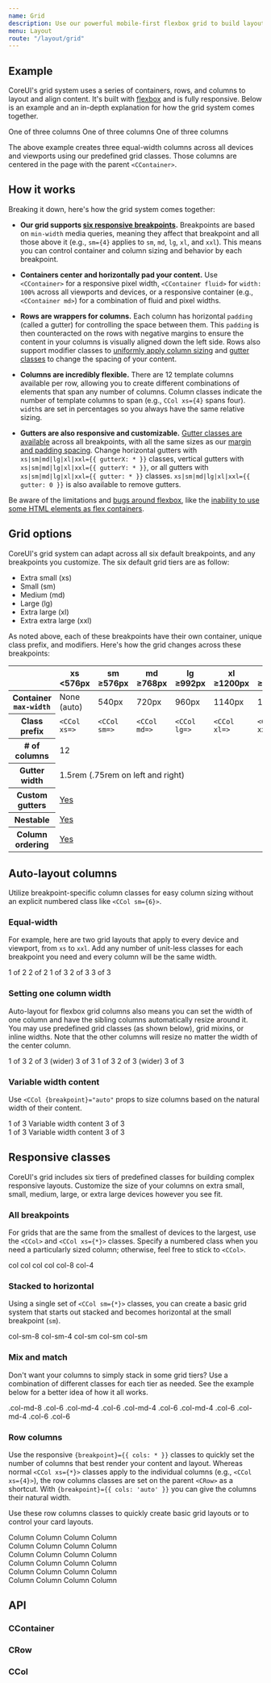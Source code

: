 ```yaml
---
name: Grid
description: Use our powerful mobile-first flexbox grid to build layouts of all shapes and sizes thanks to a twelve column system, six default responsive tiers, Sass variables and mixins, and dozens of predefined classes.
menu: Layout
route: "/layout/grid"
---
```




## Example

CoreUI's grid system uses a series of containers, rows, and columns to layout and align content. It's built with [flexbox](https://developer.mozilla.org/en-US/docs/Web/CSS/CSS_Flexible_Box_Layout/Basic_Concepts_of_Flexbox) and is fully responsive. Below is an example and an in-depth explanation for how the grid system comes together.

<Playground>
  <div className="docs-example-row">
    <CContainer>
      <CRow>
        <CCol sm="auto">
          One of three columns
        </CCol>
        <CCol sm="auto">
          One of three columns
        </CCol>
        <CCol sm="auto">
          One of three columns
        </CCol>
      </CRow>
    </CContainer>
  </div>
</Playground>

The above example creates three equal-width columns across all devices and viewports using our predefined grid classes. Those columns are centered in the page with the parent `<CContainer>`.

## How it works

Breaking it down, here's how the grid system comes together:

- **Our grid supports [six responsive breakpoints](./breakpoints).**  Breakpoints are based on `min-width` media queries, meaning they affect that breakpoint and all those above it (e.g., `sm={4}` applies to `sm`, `md`, `lg`, `xl`, and `xxl`). This means you can control container and column sizing and behavior by each breakpoint.

- **Containers center and horizontally pad your content.** Use `<CContainer>` for a responsive pixel width, `<CContainer fluid>` for `width: 100%` across all viewports and devices, or a responsive container (e.g., `<CContainer md>`) for a combination of fluid and pixel widths.

- **Rows are wrappers for columns.** Each column has horizontal `padding` (called a gutter) for controlling the space between them. This `padding` is then counteracted on the rows with negative margins to ensure the content in your columns is visually aligned down the left side. Rows also support modifier classes to [uniformly apply column sizing](#row-columns) and [gutter classes](../gutters) to change the spacing of your content.

- **Columns are incredibly flexible.** There are 12 template columns available per row, allowing you to create different combinations of elements that span any number of columns. Column classes indicate the number of template columns to span (e.g., `CCol xs={4}` spans four). `width`s are set in percentages so you always have the same relative sizing.

- **Gutters are also responsive and customizable.** [Gutter classes are available](../gutters) across all breakpoints, with all the same sizes as our [margin and padding spacing](https://coreui.io/docs/utilities/spacing/). Change horizontal gutters with `xs|sm|md|lg|xl|xxl={{ gutterX: * }}` classes, vertical gutters with `xs|sm|md|lg|xl|xxl={{ gutterY: * }}`, or all gutters with `xs|sm|md|lg|xl|xxl={{ gutter: * }}` classes. `xs|sm|md|lg|xl|xxl={{ gutter: 0 }}` is also available to remove gutters.

<!-- - **Sass variables, maps, and mixins power the grid.** If you don't want to use the predefined grid classes in CoreUI, you can use our [grid's source Sass](#sass) to create your own with more semantic markup. We also include some CSS custom properties to consume these Sass variables for even greater flexibility for you. -->

Be aware of the limitations and [bugs around flexbox](https://github.com/philipwalton/flexbugs), like the [inability to use some HTML elements as flex containers](https://github.com/philipwalton/flexbugs#flexbug-9).

## Grid options

CoreUI's grid system can adapt across all six default breakpoints, and any breakpoints you customize. The six default grid tiers are as follow:

- Extra small (xs)
- Small (sm)
- Medium (md)
- Large (lg)
- Extra large (xl)
- Extra extra large (xxl)

As noted above, each of these breakpoints have their own container, unique class prefix, and modifiers. Here's how the grid changes across these breakpoints:

<table className="table mb-4">
  <thead>
    <tr>
      <th scope="col"></th>
      <th scope="col">
        xs<br/>
        <span className="fw-normal">&lt;576px</span>
      </th>
      <th scope="col">
        sm<br/>
        <span className="fw-normal">&ge;576px</span>
      </th>
      <th scope="col">
        md<br/>
        <span className="fw-normal">&ge;768px</span>
      </th>
      <th scope="col">
        lg<br/>
        <span className="fw-normal">&ge;992px</span>
      </th>
      <th scope="col">
        xl<br/>
        <span className="fw-normal">&ge;1200px</span>
      </th>
      <th scope="col">
        xxl<br/>
        <span className="fw-normal">&ge;1400px</span>
      </th>
    </tr>
  </thead>
  <tbody>
    <tr>
      <th className="text-nowrap" scope="row">Container <code className="fw-normal">max-width</code></th>
      <td>None (auto)</td>
      <td>540px</td>
      <td>720px</td>
      <td>960px</td>
      <td>1140px</td>
      <td>1320px</td>
    </tr>
    <tr>
      <th className="text-nowrap" scope="row">Class prefix</th>
      <td><code>&lt;CCol xs=&gt;</code></td>
      <td><code>&lt;CCol sm=&gt;</code></td>
      <td><code>&lt;CCol md=&gt;</code></td>
      <td><code>&lt;CCol lg=&gt;</code></td>
      <td><code>&lt;CCol xl=&gt;</code></td>
      <td><code>&lt;CCol xxl=&gt;</code></td>
    </tr>
    <tr>
      <th className="text-nowrap" scope="row"># of columns</th>
      <td colspan="6">12</td>
    </tr>
    <tr>
      <th className="text-nowrap" scope="row">Gutter width</th>
      <td colspan="6">1.5rem (.75rem on left and right)</td>
    </tr>
    <tr>
      <th className="text-nowrap" scope="row">Custom gutters</th>
      <td colspan="6"><a href="./layout/gutters">Yes</a></td>
    </tr>
    <tr>
      <th className="text-nowrap" scope="row">Nestable</th>
      <td colspan="6"><a href="#nesting">Yes</a></td>
    </tr>
    <tr>
      <th className="text-nowrap" scope="row">Column ordering</th>
      <td colspan="6"><a href="./layout/columns">Yes</a></td>
    </tr>
  </tbody>
</table>

## Auto-layout columns

Utilize breakpoint-specific column classes for easy column sizing without an explicit numbered class like `<CCol sm={6}>`.

### Equal-width

For example, here are two grid layouts that apply to every device and viewport, from `xs` to `xxl`. Add any number of unit-less classes for each breakpoint you need and every column will be the same width.

<Playground>
  <div className="docs-example-row">
    <CContainer>
      <CRow>
        <CCol>
          1 of 2
        </CCol>
        <CCol>
          2 of 2
        </CCol>
      </CRow>
      <CRow>
        <CCol>
          1 of 3
        </CCol>
        <CCol>
          2 of 3
        </CCol>
        <CCol>
          3 of 3
        </CCol>
      </CRow>
    </CContainer>
  </div>
</Playground>

### Setting one column width

Auto-layout for flexbox grid columns also means you can set the width of one column and have the sibling columns automatically resize around it. You may use predefined grid classes (as shown below), grid mixins, or inline widths. Note that the other columns will resize no matter the width of the center column.

<Playground>
  <div className="docs-example-row">
    <CContainer>
      <CRow>
        <CCol>
          1 of 3
        </CCol>
        <CCol xs={6}>
          2 of 3 (wider)
        </CCol>
        <CCol>
          3 of 3
        </CCol>
      </CRow>
      <CRow>
        <CCol>
          1 of 3
        </CCol>
        <CCol xs={6}>
          2 of 3 (wider)
        </CCol>
        <CCol>
          3 of 3
        </CCol>
      </CRow>
    </CContainer>
  </div>
</Playground>

### Variable width content

Use `<CCol {breakpoint}="auto"` props to size columns based on the natural width of their content.

<Playground>
  <div className="docs-example-row">
    <CContainer>
      <div className="row justify-content-md-center">
        <CCol xs lg={2}>
          1 of 3
        </CCol>
        <CCol md="auto">
          Variable width content
        </CCol>
        <CCol xs lg={2}>
          3 of 3
        </CCol>
      </div>
      <CRow>
        <CCol>
          1 of 3
        </CCol>
        <CCol md="auto">
          Variable width content
        </CCol>
        <CCol xs lg={2}>
          3 of 3
        </CCol>
      </CRow>
    </CContainer>
  </div>
</Playground>

## Responsive classes

CoreUI's grid includes six tiers of predefined classes for building complex responsive layouts. Customize the size of your columns on extra small, small, medium, large, or extra large devices however you see fit.

### All breakpoints

For grids that are the same from the smallest of devices to the largest, use the `<CCol>` and `<CCol xs={*}>` classes. Specify a numbered class when you need a particularly sized column; otherwise, feel free to stick to `<CCol>`.

<Playground>
  <div className="docs-example-row">
    <CContainer>
      <CRow>
        <CCol>col</CCol>
        <CCol>col</CCol>
        <CCol>col</CCol>
        <CCol>col</CCol>
      </CRow>
      <CRow>
        <CCol xs={8}>col-8</CCol>
        <CCol xs={4}>col-4</CCol>
      </CRow>
    </CContainer>
  </div>
</Playground>

### Stacked to horizontal

Using a single set of `<CCol sm={*}>` classes, you can create a basic grid system that starts out stacked and becomes horizontal at the small breakpoint (`sm`).

<Playground>
  <div className="docs-example-row">
    <CContainer>
      <CRow>
        <CCol sm={8}>col-sm-8</CCol>
        <CCol sm={4}>col-sm-4</CCol>
      </CRow>
      <CRow>
        <CCol sm>col-sm</CCol>
        <CCol sm>col-sm</CCol>
        <CCol sm>col-sm</CCol>
      </CRow>
    </CContainer>
  </div>
</Playground>

### Mix and match

Don't want your columns to simply stack in some grid tiers? Use a combination of different classes for each tier as needed. See the example below for a better idea of how it all works.

<Playground>
  <div className="docs-example-row">
    <CContainer>
      <CRow>
        <CCol md={8}>.col-md-8</CCol>
        <CCol xs={6} md={4}>.col-6 .col-md-4</CCol>
      </CRow>
      <CRow>
        <CCol xs={6} md={4}>.col-6 .col-md-4</CCol>
        <CCol xs={6} md={4}>.col-6 .col-md-4</CCol>
        <CCol xs={6} md={4}>.col-6 .col-md-4</CCol>
      </CRow>
      <CRow>
        <CCol xs={6}>.col-6</CCol>
        <CCol xs={6}>.col-6</CCol>
      </CRow>
    </CContainer>
  </div>
</Playground>

### Row columns

Use the responsive `{breakpoint}={{ cols: * }}` classes to quickly set the number of columns that best render your content and layout. Whereas normal `<CCol xs={*}>` classes apply to the individual columns (e.g., `<CCol xs={4}>`), the row columns classes are set on the parent `<CRow>` as a shortcut. With `{breakpoint}={{ cols: 'auto' }}` you can give the columns their natural width.

Use these row columns classes to quickly create basic grid layouts or to control your card layouts.

<Playground>
  <div className="docs-example-row">
    <CContainer>
      <CRow xs={{ cols: 2 }}>
        <CCol>Column</CCol>
        <CCol>Column</CCol>
        <CCol>Column</CCol>
        <CCol>Column</CCol>
      </CRow>
    </CContainer>
  </div>
</Playground>

<Playground>
  <div className="docs-example-row">
    <CContainer>
      <CRow xs={{ cols: 3 }}>
        <CCol>Column</CCol>
        <CCol>Column</CCol>
        <CCol>Column</CCol>
        <CCol>Column</CCol>
      </CRow>
    </CContainer>
  </div>
</Playground>

<Playground>
  <div className="docs-example-row">
    <CContainer>
      <CRow xs={{ cols: 'auto' }}>
        <CCol>Column</CCol>
        <CCol>Column</CCol>
        <CCol>Column</CCol>
        <CCol>Column</CCol>
      </CRow>
    </CContainer>
  </div>
</Playground>

<Playground>
  <div className="docs-example-row">
    <CContainer>
      <CRow xs={{ cols: 4 }}>
        <CCol>Column</CCol>
        <CCol>Column</CCol>
        <CCol>Column</CCol>
        <CCol>Column</CCol>
      </CRow>
    </CContainer>
  </div>
</Playground>

<Playground>
  <div className="docs-example-row">
    <CContainer>
      <CRow xs={{ cols: 4 }}>
        <CCol>Column</CCol>
        <CCol>Column</CCol>
        <CCol xs={6}>Column</CCol>
        <CCol>Column</CCol>
      </CRow>
    </CContainer>
  </div>
</Playground>

<Playground>
  <div className="docs-example-row">
    <CContainer>
      <CRow xs={{ cols: 1 }} sm={{ cols: 2 }} md={{ cols: 4 }}>
        <CCol>Column</CCol>
        <CCol>Column</CCol>
        <CCol>Column</CCol>
        <CCol>Column</CCol>
      </CRow>
    </CContainer>
  </div>
</Playground>

## API

### CContainer

<Props of={CContainer} />

### CRow

<Props of={CRow} />

### CCol

<Props of={CCol} />
